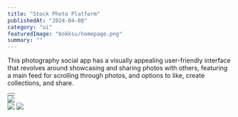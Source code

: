 ---
title: "Stock Photo Platform"
publishedAt: "2024-04-08"
category: "ui"
featuredImage: "bokksu/homepage.png"
summary: ""
---

This photography social app has a visually appealing user-friendly interface that revolves around showcasing and sharing photos with others, featuring a main feed for scrolling through photos, and options to like, create collections, and share.

<div>
  <Button
    href="https://xd.adobe.com/view/b2066536-f507-4caa-a333-6350631b2a32-e755/grid/"
    title="View project"
    className="mt-4 mb-12"
  />
</div>

<div className="flex flex-col gap-y-8">
  <Image
    src="/projects/stock-images/screenshot-1.png"
    width={1440}
    height={1000}
  />
  <div className="flex gap-x-6">
    <Image
      src="/projects/stock-images/main-screen.png"
      width={300}
      height={1000}
    />
    <Image
      src="/projects/stock-images/inner-screen.png"
      width={300}
      height={1000}
    />
  </div>
</div>
